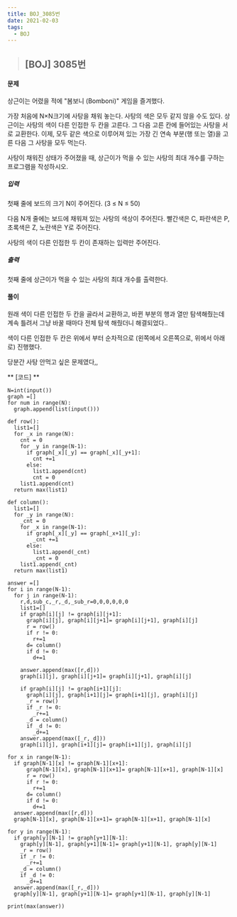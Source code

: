 ```yaml
---
title: BOJ_3085번
date: 2021-02-03
tags:
  - BOJ
---
```



> ## [BOJ] 3085번 

#### 문제
상근이는 어렸을 적에 "봄보니 (Bomboni)" 게임을 즐겨했다.

가장 처음에 N×N크기에 사탕을 채워 놓는다. 사탕의 색은 모두 같지 않을 수도 있다. 상근이는 사탕의 색이 다른 인접한 두 칸을 고른다. 그 다음 고른 칸에 들어있는 사탕을 서로 교환한다. 이제, 모두 같은 색으로 이루어져 있는 가장 긴 연속 부분(행 또는 열)을 고른 다음 그 사탕을 모두 먹는다.

사탕이 채워진 상태가 주어졌을 때, 상근이가 먹을 수 있는 사탕의 최대 개수를 구하는 프로그램을 작성하시오.
##### 입력
첫째 줄에 보드의 크기 N이 주어진다. (3 ≤ N ≤ 50)

다음 N개 줄에는 보드에 채워져 있는 사탕의 색상이 주어진다. 빨간색은 C, 파란색은 P, 초록색은 Z, 노란색은 Y로 주어진다.

사탕의 색이 다른 인접한 두 칸이 존재하는 입력만 주어진다.
##### 출력
첫째 줄에 상근이가 먹을 수 있는 사탕의 최대 개수를 출력한다.
#### **풀이**
원래 색이 다른 인접한 두 칸을 골라서 교환하고, 바뀐 부분의 행과 열만 탐색해줬는데 계속 틀려서 그냥 바꿀 때마다 전체 탐색 해줬더니 해결되었다..

색이 다른 인접한 두 칸은 위에서 부터 순차적으로 (왼쪽에서 오른쪽으로, 위에서 아래로) 진행했다. 

당분간 사탕 안먹고 싶은 문제였다,,


** [코드] **

    N=int(input())
    graph =[]
    for num in range(N):
      graph.append(list(input()))

    def row():
      list1=[]
      for _x in range(N):
        cnt = 0
        for _y in range(N-1):
          if graph[_x][_y] == graph[_x][_y+1]:
            cnt +=1
          else:
            list1.append(cnt)
            cnt = 0
        list1.append(cnt)
      return max(list1)

    def column():
      list1=[]
      for _y in range(N):
        _cnt = 0
        for _x in range(N-1):
          if graph[_x][_y] == graph[_x+1][_y]:
            _cnt +=1
          else:
            list1.append(_cnt)
            _cnt = 0
        list1.append(_cnt)
      return max(list1)

    answer =[]
    for i in range(N-1):
      for j in range(N-1):
        r,d,sub_c,_r,_d,_sub_r=0,0,0,0,0,0
        list1=[]
        if graph[i][j] != graph[i][j+1]:
          graph[i][j], graph[i][j+1]= graph[i][j+1], graph[i][j]   
          r = row()
          if r != 0:
            r+=1
          d= column()
          if d != 0:
            d+=1
          
        answer.append(max([r,d]))
        graph[i][j], graph[i][j+1]= graph[i][j+1], graph[i][j]  

        if graph[i][j] != graph[i+1][j]:
          graph[i][j], graph[i+1][j]= graph[i+1][j], graph[i][j]
          _r = row()
          if _r != 0:
            _r+=1
          _d = column()
          if _d != 0:
            _d+=1
        answer.append(max([_r,_d]))
        graph[i][j], graph[i+1][j]= graph[i+1][j], graph[i][j]

    for x in range(N-1):
      if graph[N-1][x] != graph[N-1][x+1]:
          graph[N-1][x], graph[N-1][x+1]= graph[N-1][x+1], graph[N-1][x]
          r = row()
          if r != 0:
            r+=1
          d= column()
          if d != 0:
            d+=1
      answer.append(max([r,d]))
      graph[N-1][x], graph[N-1][x+1]= graph[N-1][x+1], graph[N-1][x]

    for y in range(N-1):
      if graph[y][N-1] != graph[y+1][N-1]:
        graph[y][N-1], graph[y+1][N-1]= graph[y+1][N-1], graph[y][N-1]
        _r = row()
        if _r != 0:
          _r+=1
        _d = column()
        if _d != 0:
          _d+=1
      answer.append(max([_r,_d]))
      graph[y][N-1], graph[y+1][N-1]= graph[y+1][N-1], graph[y][N-1]

    print(max(answer))